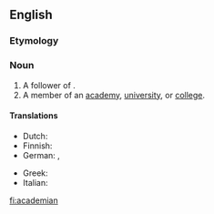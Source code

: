 ==English==

===Etymology===
{{suffix|academia|an|t2=belonging to}}
===Noun===
{{en-noun}}

# A follower of {{w|Plato}}.
# A member of an [[academy]], [[university]], or [[college]].


====Translations====
{{trans-top|member of an academy}}
* Dutch: {{t+|nl|academicus|m}}
* Finnish: {{t+|fi|akateemikko}}
* German: {{t+|de|Akademiker|m}}, {{t+|de|Akademikerin|f}}
{{trans-mid}}
* Greek: {{t+|el|ακαδημαϊκός|m}}
* Italian: {{t+|it|accademico|m}}
{{trans-bottom}}

[[fi:academian]]